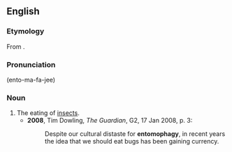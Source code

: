 ==English==

===Etymology===
From {{affix|en|entomo-|-phagy}}.

===Pronunciation===
(ento-ma-fa-jee)

===Noun===
{{en-noun|-}}

# The eating of [[insects]].
#* '''2008''', Tim Dowling, ''The Guardian'', G2, 17 Jan 2008, p. 3:
#*: Despite our cultural distaste for '''entomophagy''', in recent years the idea that we should eat bugs has been gaining currency.